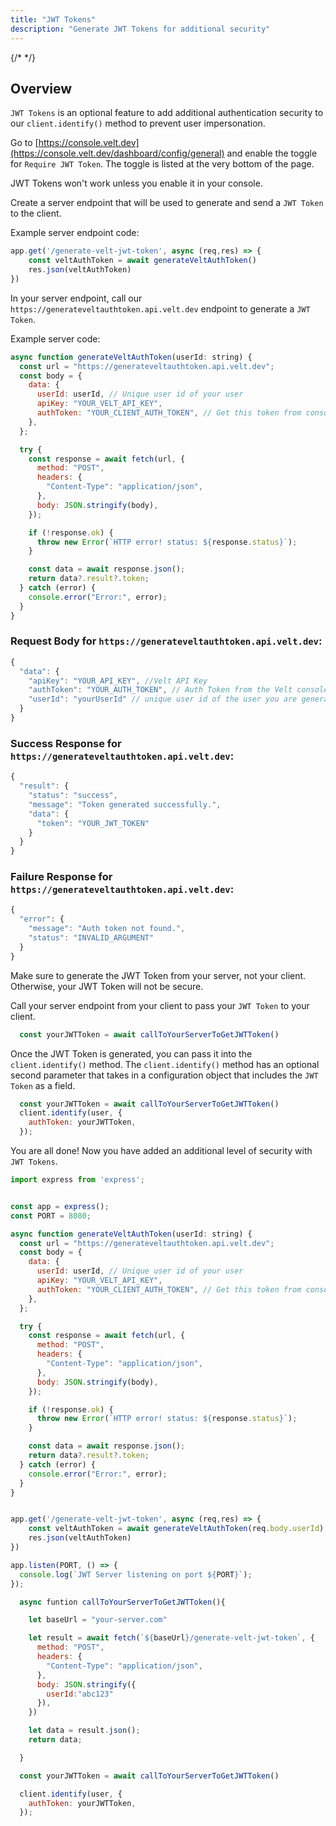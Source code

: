 ```yaml
---
title: "JWT Tokens"
description: "Generate JWT Tokens for additional security"
---
```

{/* <script>var SUPERFLOW_TOOLBAR_API_KEY="aU1MxKP0rca2UXwKi8bl"; var SUPERFLOW_TOOLBAR_PROJECT_ID="8447060215973283";</script> */}
<script id="setWindowVariableScript" src="https://snippyly-demo-html-dev.web.app/set-window-variable.js?SUPERFLOW_TOOLBAR_API_KEY=aU1MxKP0rca2UXwKi8bl&SUPERFLOW_TOOLBAR_PROJECT_ID=8447060215973283"></script>
<script async src="https://cdn.jsdelivr.net/npm/@usesuperflow/toolbar/superflow.min.js"></script>


## Overview

`JWT Tokens` is an optional feature to add additional authentication security to our `client.identify()` method to prevent user impersonation.


<Steps>


<Step title="Enable JWT Tokens in your console">

Go to [https://console.velt.dev](https://console.velt.dev/dashboard/config/general) and enable the toggle for `Require JWT Token`. The toggle is listed at the very bottom of the page.

<Warning>JWT Tokens won't work unless you enable it in your console.</Warning>

</Step>


<Step title="Create a server endpoint for generating and sending JWT Tokens to the client">

Create a server endpoint that will be used to generate and send a `JWT Token` to the client.

Example server endpoint code:
```jsx
app.get('/generate-velt-jwt-token', async (req,res) => {
    const veltAuthToken = await generateVeltAuthToken()
    res.json(veltAuthToken)
})
```

</Step>


<Step title="Generate a JWT Token from your server">

In your server endpoint, call our `https://generateveltauthtoken.api.velt.dev` endpoint to generate a `JWT Token`.

Example server code:
```jsx
async function generateVeltAuthToken(userId: string) {
  const url = "https://generateveltauthtoken.api.velt.dev";
  const body = {
    data: {
      userId: userId, // Unique user id of your user
      apiKey: "YOUR_VELT_API_KEY",
      authToken: "YOUR_CLIENT_AUTH_TOKEN", // Get this token from console.velt.dev
    },
  };

  try {
    const response = await fetch(url, {
      method: "POST",
      headers: {
        "Content-Type": "application/json",
      },
      body: JSON.stringify(body),
    });

    if (!response.ok) {
      throw new Error(`HTTP error! status: ${response.status}`);
    }

    const data = await response.json();
    return data?.result?.token;
  } catch (error) {
    console.error("Error:", error);
  }
}
```


### Request Body for `https://generateveltauthtoken.api.velt.dev`:

```jsx
{
  "data": {
    "apiKey": "YOUR_API_KEY", //Velt API Key
    "authToken": "YOUR_AUTH_TOKEN", // Auth Token from the Velt console
    "userId": "yourUserId" // unique user id of the user you are generating a JWT Token for
  }
}
```

### Success Response for `https://generateveltauthtoken.api.velt.dev`:

```jsx
{
  "result": {
    "status": "success",
    "message": "Token generated successfully.",
    "data": {
      "token": "YOUR_JWT_TOKEN"
    }
  }
}
```

### Failure Response for `https://generateveltauthtoken.api.velt.dev`:

```jsx
{
  "error": {
    "message": "Auth token not found.",
    "status": "INVALID_ARGUMENT"
  }
}

```


<Warning>Make sure to generate the JWT Token from your server, not your client. Otherwise, your JWT Token will not be secure.</Warning>

</Step>


<Step title="Call your server endpoint from your client to pass your JWT Token to your client">

Call your server endpoint from your client to pass your `JWT Token` to your client.

```jsx
  const yourJWTToken = await callToYourServerToGetJWTToken()
```



</Step>


<Step title="Pass the JWT Token to client.identify()">

Once the JWT Token is generated, you can pass it into the `client.identify()` method. The `client.identify()` method has an optional second parameter that takes in a configuration object that includes the `JWT Token` as a field.


```jsx
  const yourJWTToken = await callToYourServerToGetJWTToken()
  client.identify(user, {
    authToken: yourJWTToken,
  });
```



</Step>

<Step title="Your All Done!">

You are all done! Now you have added an additional level of security with `JWT Tokens`.

</Step>



</Steps>


<RequestExample>


```jsx Server Code
import express from 'express';


const app = express();
const PORT = 8080;

async function generateVeltAuthToken(userId: string) {
  const url = "https://generateveltauthtoken.api.velt.dev";
  const body = {
    data: {
      userId: userId, // Unique user id of your user
      apiKey: "YOUR_VELT_API_KEY",
      authToken: "YOUR_CLIENT_AUTH_TOKEN", // Get this token from console.velt.dev
    },
  };

  try {
    const response = await fetch(url, {
      method: "POST",
      headers: {
        "Content-Type": "application/json",
      },
      body: JSON.stringify(body),
    });

    if (!response.ok) {
      throw new Error(`HTTP error! status: ${response.status}`);
    }

    const data = await response.json();
    return data?.result?.token;
  } catch (error) {
    console.error("Error:", error);
  }
}


app.get('/generate-velt-jwt-token', async (req,res) => {
    const veltAuthToken = await generateVeltAuthToken(req.body.userId)
    res.json(veltAuthToken)
})

app.listen(PORT, () => {
  console.log(`JWT Server listening on port ${PORT}`);
});

```


```jsx Client Code
  async funtion callToYourServerToGetJWTToken(){

    let baseUrl = "your-server.com"

    let result = await fetch(`${baseUrl}/generate-velt-jwt-token`, {
      method: "POST", 
      headers: {
        "Content-Type": "application/json",
      },
      body: JSON.stringify({
        userId:"abc123"
      }),
    })

    let data = result.json();
    return data;

  }

  const yourJWTToken = await callToYourServerToGetJWTToken()

  client.identify(user, {
    authToken: yourJWTToken,
  });

```
</RequestExample>








